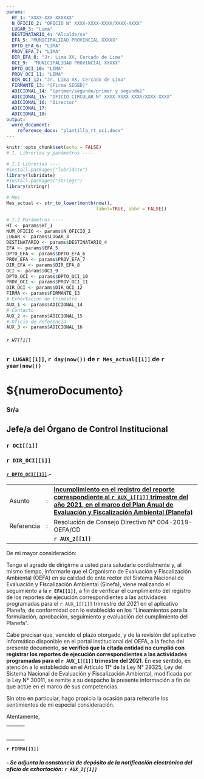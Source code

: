 ---
params:
  HT_1: "XXXX-XXX-XXXXXX"
  N_OFICIO_2: "OFICIO N° XXXX-XXXX-XXXX/XXXX-XXXX"
  LUGAR_3: "Lima"
  DESTINATARIO_4: "Alcalde/sa"
  EFA_5: "MUNICIPALIDAD PROVINCIAL XXXXX"
  DPTO_EFA_6: "LIMA"
  PROV_EFA_7: "LIMA"
  DIR_EFA_8: "Jr. Lima XX, Cercado de Lima"
  OCI_9:  "MUNICIPALIDAD PROVINCIAL XXXXX"
  DPTO_OCI_10: "LIMA"
  PROV_OCI_11: "LIMA"
  DIR_OCI_12: "Jr. Lima XX, Cercado de Lima"
  FIRMANTE_13: "[Firma SIGED]"
  ADICIONAL_14: "[primer/segundo/primer y segundo]"
  ADICIONAL_15: "OFICIO CIRCULAR N° XXXX-XXXX-XXXX/XXXX-XXXX"
  ADICIONAL_16: "Director"
  ADICIONAL_17:
  ADICIONAL_18:
output: 
  word_document:
    reference_docx: "plantilla_rt_oci.docx"
---

```{r setup, include=FALSE}
knitr::opts_chunk$set(echo = FALSE)
# I. Librerías y parámetros ----

# I.1 Librerías ----
#install.packages("lubridate")
library(lubridate)
#install.packages("stringr")
library(stringr)

# Mes
Mes_actual <- str_to_lower(month(now(), 
                                 label=TRUE, abbr = FALSE))

# I.2 Parámetros ----
HT <- params$HT_1 
NUM_OFICIO <- params$N_OFICIO_2
LUGAR <- params$LUGAR_3
DESTINATARIO <- params$DESTINATARIO_4
EFA <- params$EFA_5 
DPTO_EFA <- params$DPTO_EFA_6
PROV_EFA <- params$PROV_EFA_7
DIR_EFA <- params$DIR_EFA_8
OCI <- params$OCI_9 
DPTO_OCI <- params$DPTO_OCI_10
PROV_OCI <- params$PROV_OCI_11
DIR_OCI <- params$DIR_OCI_12
FIRMA <- params$FIRMANTE_13
# Exhortación de trimestre
AUX_1 <- params$ADICIONAL_14
# Contacto
AUX_2 <- params$ADICIONAL_15
# Oficio de referencia
AUX_3 <- params$ADICIONAL_16


```

###### `r HT[[1]]`

### `r LUGAR[[1]]`, `r day(now())` de `r Mes_actual[[1]]` de `r year(now())`

# \${numeroDocumento}

### Sr/a

## Jefe/a del Órgano de Control Institucional

### `r OCI[[1]]`

### `r DIR_OCI[[1]]`

#### [`r DPTO_OCI[[1]]`]{.ul}.-

|            |     |                                                                                                                                                                                             |
|------------|-----|---------------------------------------------------------------------------------------------------------------------------------------------------------------------------------------------|
| Asunto     | :   | [**Incumplimiento en el registro del reporte correspondiente al `r AUX_1[[1]]` trimestre del año 2021, en el marco del Plan Anual de Evaluación y Fiscalización Ambiental (Planefa)**]{.ul} |
| Referencia | :   | Resolución de Consejo Directivo N° 004-2019-OEFA/CD                                                                                                                                         |
|            |     | **`r AUX_2[[1]]`**                                                                                                                                                                          |

De mi mayor consideración:

Tengo el agrado de dirigirme a usted para saludarle cordialmente y, al mismo tiempo, informarle que el Organismo de Evaluación y Fiscalización Ambiental (OEFA) en su calidad de ente rector del Sistema Nacional de Evaluación y Fiscalización Ambiental (Sinefa), viene realizando el seguimiento a la **`r EFA[[1]]`**, a fin de verificar el cumplimiento del registro de los reportes de ejecución correspondientes a las actividades programadas para el `r AUX_1[[1]]` trimestre del 2021 en el aplicativo Planefa, de conformidad con lo establecido en los "Lineamientos para la formulación, aprobación, seguimiento y evaluación del cumplimiento del Planefa".

Cabe precisar que, vencido el plazo otorgado, y de la revisión del aplicativo informático disponible en el portal institucional del OEFA, a la fecha del presente documento, **se verificó que la citada entidad no cumplió con registrar los reportes de ejecución correspondientes a las actividades programadas para el `r AUX_1[[1]]` trimestre del 2021**. En ese sentido, en atención a lo establecido en el Artículo 11° de la Ley N° 29325, Ley del Sistema Nacional de Evaluación y Fiscalización Ambiental, modificada por la Ley N° 30011, se remite a su despacho la presente información a fin de que actúe en el marco de sus competencias.

Sin otro en particular, hago propicia la ocasión para reiterarle los sentimientos de mi especial consideración.

Atentamente,

|     |     |     |
|-----|-----|-----|
|     |     |     |
|     |     |     |
|     |     |     |
|     |     |     |
|     |     |     |
|     |     |     |

**`r FIRMA[[1]]`**

##### - Se adjunta la constancia de depósito de la notificación electrónica del oficio de exhortación: `r AUX_2[[1]]`
